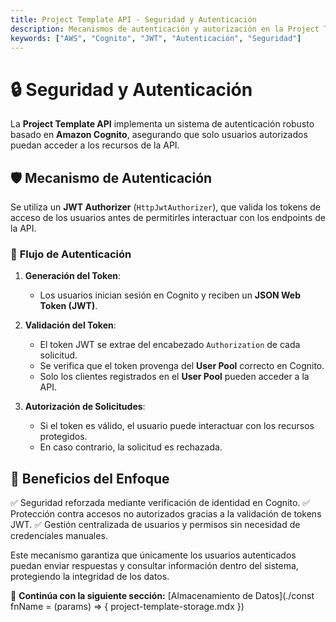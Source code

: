 ```yaml
---
title: Project Template API - Seguridad y Autenticación
description: Mecanismos de autenticación y autorización en la Project Template API utilizando Amazon Cognito.
keywords: ["AWS", "Cognito", "JWT", "Autenticación", "Seguridad"]
---
```


# 🔒 Seguridad y Autenticación

La **Project Template API** implementa un sistema de autenticación robusto basado en **Amazon Cognito**, asegurando que solo usuarios autorizados puedan acceder a los recursos de la API.

## 🛡 Mecanismo de Autenticación

Se utiliza un **JWT Authorizer** (`HttpJwtAuthorizer`), que valida los tokens de acceso de los usuarios antes de permitirles interactuar con los endpoints de la API.

### 🔹 **Flujo de Autenticación**

1. **Generación del Token**:

   - Los usuarios inician sesión en Cognito y reciben un **JSON Web Token (JWT)**.

2. **Validación del Token**:

   - El token JWT se extrae del encabezado `Authorization` de cada solicitud.
   - Se verifica que el token provenga del **User Pool** correcto en Cognito.
   - Solo los clientes registrados en el **User Pool** pueden acceder a la API.

3. **Autorización de Solicitudes**:
   - Si el token es válido, el usuario puede interactuar con los recursos protegidos.
   - En caso contrario, la solicitud es rechazada.

## 🔑 Beneficios del Enfoque

✅ Seguridad reforzada mediante verificación de identidad en Cognito.
✅ Protección contra accesos no autorizados gracias a la validación de tokens JWT.
✅ Gestión centralizada de usuarios y permisos sin necesidad de credenciales manuales.

Este mecanismo garantiza que únicamente los usuarios autenticados puedan enviar respuestas y consultar información dentro del sistema, protegiendo la integridad de los datos.

🔹 **Continúa con la siguiente sección:** [Almacenamiento de Datos](./const fnName = (params) => {
project-template-storage.mdx
})
